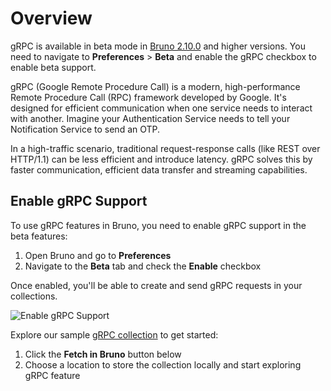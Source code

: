 
# Overview 

<Callout emoji=""> gRPC is available in beta mode in [Bruno 2.10.0](https://www.usebruno.com/downloads) and higher versions. You need to navigate to **Preferences** > **Beta** and enable the gRPC checkbox to enable beta support. </Callout> 

gRPC (Google Remote Procedure Call) is a modern, high-performance Remote Procedure Call (RPC) framework developed by Google. It's designed for efficient communication when one service needs to interact with another. Imagine your Authentication Service needs to tell your Notification Service to send an OTP. 

In a high-traffic scenario, traditional request-response calls (like REST over HTTP/1.1) can be less efficient and introduce latency. gRPC solves this by faster communication, efficient data transfer and streaming capabilities. 

## Enable gRPC Support 

To use gRPC features in Bruno, you need to enable gRPC support in the beta features: 

1. Open Bruno and go to **Preferences** 
2. Navigate to the **Beta** tab and check the **Enable** checkbox 

Once enabled, you'll be able to create and send gRPC requests in your collections. 

![Enable gRPC Support](/screenshots/send-request/grpc/1-enable.grpc-support.webp) 

Explore our sample [gRPC collection](https://github.com/bruno-collections/gRPC-api-collection) to get started: 

1. Click the **Fetch in Bruno** button below 
2. Choose a location to store the collection locally and start exploring gRPC feature 

<BrunoButton collectionUrl="https://github.com/bruno-collections/gRPC-api-collection" width={160} height={40} />